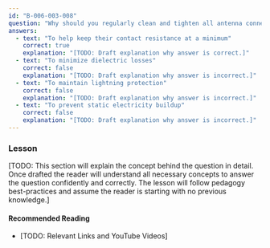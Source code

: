 ```yaml
---
id: "B-006-003-008"
question: "Why should you regularly clean and tighten all antenna connectors?"
answers:
  - text: "To help keep their contact resistance at a minimum"
    correct: true
    explanation: "[TODO: Draft explanation why answer is correct.]"
  - text: "To minimize dielectric losses"
    correct: false
    explanation: "[TODO: Draft explanation why answer is incorrect.]"
  - text: "To maintain lightning protection"
    correct: false
    explanation: "[TODO: Draft explanation why answer is incorrect.]"
  - text: "To prevent static electricity buildup"
    correct: false
    explanation: "[TODO: Draft explanation why answer is incorrect.]"
---
```


### Lesson

[TODO: This section will explain the concept behind the question in detail. Once drafted the reader will understand all necessary concepts to answer the question confidently and correctly. The lesson will follow pedagogy best-practices and assume the reader is starting with no previous knowledge.]

#### Recommended Reading

- [TODO: Relevant Links and YouTube Videos]
